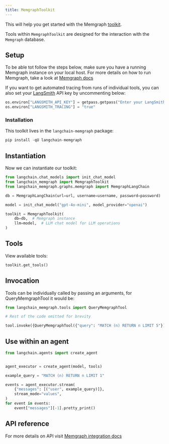 ```yaml
---
title: MemgraphToolkit
---
```


This will help you get started with the Memgraph [toolkit](/oss/langchain/tools#toolkits).

Tools within `MemgraphToolkit` are designed for the interaction with the `Memgraph` database.

## Setup

To be able tot follow the steps below, make sure you have a running Memgraph instance on your local host. For more details on how to run Memgraph, take a look at [Memgraph docs](https://memgraph.com/docs/getting-started)

If you want to get automated tracing from runs of individual tools, you can also set your [LangSmith](https://docs.smith.langchain.com/) API key by uncommenting below:

```python
os.environ["LANGSMITH_API_KEY"] = getpass.getpass("Enter your LangSmith API key: ")
os.environ["LANGSMITH_TRACING"] = "true"
```

### Installation

This toolkit lives in the `langchain-memgraph` package:

```python
pip install -qU langchain-memgraph
```

## Instantiation

Now we can instantiate our toolkit:

```python
from langchain.chat_models import init_chat_model
from langchain_memgraph import MemgraphToolkit
from langchain_memgraph.graphs.memgraph import MemgraphLangChain

db = MemgraphLangChain(url=url, username=username, password=password)

model = init_chat_model("gpt-4o-mini", model_provider="openai")

toolkit = MemgraphToolkit(
    db=db,  # Memgraph instance
    llm=model,  # LLM chat model for LLM operations
)
```

## Tools

View available tools:

```python
toolkit.get_tools()
```

## Invocation

Tools can be individually called by passing an arguments, for QueryMemgraphTool it would be:

```python
from langchain_memgraph.tools import QueryMemgraphTool

# Rest of the code omitted for brevity

tool.invoke({QueryMemgraphTool({"query": "MATCH (n) RETURN n LIMIT 5"})})
```

## Use within an agent

```python
from langchain.agents import create_agent


agent_executor = create_agent(model, tools)
```

```python
example_query = "MATCH (n) RETURN n LIMIT 1"

events = agent_executor.stream(
    {"messages": [("user", example_query)]},
    stream_mode="values",
)
for event in events:
    event["messages"][-1].pretty_print()
```

## API reference

For more details on API visit [Memgraph integration docs](https://memgraph.com/docs/ai-ecosystem/integrations#langchain)

